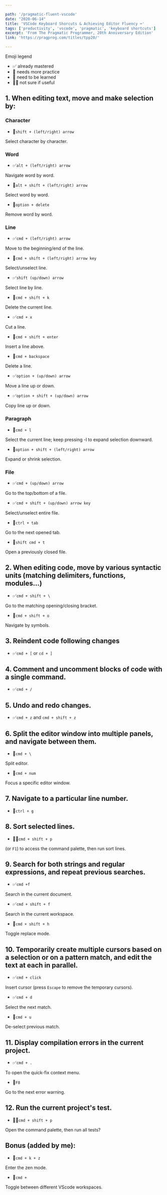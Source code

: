 ```yaml
---

path: '/pragmatic-fluent-vscode'
date: "2020-06-14"
title: 'VSCode Keyboard Shorcuts & Achieving Editor Fluency ⌨️'
tags: ['productivity', 'vscode', 'pragmatic', 'keyboard shortcuts']
excerpt: 'From The Pragmatic Programmer, 20th Anniversary Edition'
link: 'https://pragprog.com/titles/tpp20/'

---
```


Emoji legend
- ✅ already mastered
- 🥊 needs more practice
- 📕 need to be learned
- 🤷‍♀️ not sure if useful

## 1. When editing text, move and make selection by:
### Character

- 🥊`shift + (left/right) arrow`

Select character by character.

### Word
- ✅`alt + (left/right) arrow`

Navigate word by word.

- 🥊`alt + shift + (left/right) arrow`

Select word by word.

- 📕`option + delete`

Remove word by word.

### Line
- ✅`cmd + (left/right) arrow`

Move to the beginning/end of the line.

- 🥊`cmd + shift + (left/right) arrow key`

Select/unselect line.

- ✅`shift (up/down) arrow`

Select line by line.

- 🥊`cmd + shift + k`

Delete the current line.

- ✅`cmd + x`

Cut a line.

- 📕`cmd + shift + enter`

Insert a line above.

- 📕`cmd + backspace`

Delete a line.

- ✅`option + (up/down) arrow`

Move a line up or down.

- ✅`option + shift + (up/down) arrow`

Copy line up or down.

### Paragraph

- 📕`cmd + l`

Select the current line; keep pressing -l to expand selection downward.

- 📕`option + shift + (left/right) arrow`

Expand or shrink selection.

### File

- ✅`cmd + (up/down) arrow`

Go to the top/bottom of a file.

- ✅`cmd + shift + (up/down) arrow key`

Select/unselect entire file.

- 🥊`ctrl + tab`

Go to the next opened tab.

- 🥊`shift cmd + t`

Open a previously closed file.

## 2. When editing code, move by various syntactic units (matching delimiters, functions, modules...)
- ✅`cmd + shift + \`

Go to the matching opening/closing bracket.

- 📕`cmd + shift + o`

Navigate by symbols.

## 3. Reindent code following changes
- ✅`cmd + [` or `cd + ]`

## 4. Comment and uncomment blocks of code with a single command.
- ✅`cmd + /`

## 5. Undo and redo changes.
- ✅`cmd + z` and `cmd + shift + z`

## 6. Split the editor window into multiple panels, and navigate between them.
- 🥊`cmd + \`

Split editor.

- 📕`cmd + num`

Focus a specific editor window.

## 7. Navigate to a particular line number.
- 📕`ctrl + g`

## 8. Sort selected lines.
- 🤷‍♀️`cmd + shift + p`

(or `F1`) to access the command palette, then run sort lines.

## 9. Search for both strings and regular expressions, and repeat previous searches.
- ✅`cmd +f`

Search in the current document.

- ✅`cmd + shift + f`

Search in the current workspace.

- 📕`cmd + shift + h`

Toggle replace mode.

## 10. Temporarily create multiple cursors based on a selection or on a pattern match, and edit the text at each in parallel.
- ✅`cmd + click`

Insert cursor (press `Escape` to remove the temporary cursors).

- ✅`cmd + d`

Select the next match.

- 📕`cmd + u`

De-select previous match.

## 11. Display compilation errors in the current project.
- ✅`cmd + .`

To open the quick-fix context menu.

- 📕`F8`

Go to the next error warning.

## 12. Run the current project's test.

- 🤷‍♀️`cmd + shift + p`

Open the command palette, then run all tests?

## Bonus (added by me):
- 📕`cmd + k + z`

Enter the zen mode.

- 📕`cmd + `

Toggle between different VScode workspaces.